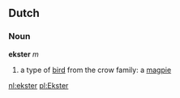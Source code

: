 ==Dutch==
===Noun===
'''ekster''' ''m''

# a type of [[bird]] from the crow family: a [[magpie]]

[[nl:ekster]]
[[pl:Ekster]]